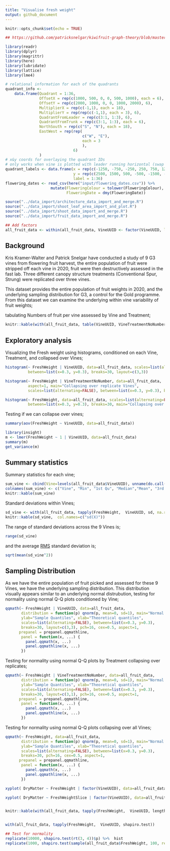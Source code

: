 ```yaml
---
title: "Visualise fresh weight"
output: github_document
---
```


```r
knitr::opts_chunk$set(echo = TRUE)

## https://github.com/patricksnelgar/kiwifruit-graph-theory/blob/master/code/exploration.Rmd

library(readr)
library(dplyr)
library(magrittr)
library(here)
library(lubridate)
library(lattice)
library(lme4)

# relational information for each of the quadrants
quadrant_info <- 
	data.frame(Quadrant = 1:36,
			   OffsetX = rep(c(1000, 500, 0, 0, 500, 1000), each = 6),
			   OffsetY = rep(c(2000, 1000, 0, 0, 1000, 2000), 6),
			   MultiplierX = rep(c(-1,1), each = 18),
			   MultiplierY = rep(rep(c(-1,1), each = 3), 6),
			   QuadrantFromLeader = rep(c(3:1, 1:3), 6), 
			   QuadrantFromTrunk = rep(c(3:1, 1:3), each = 6),
			   NorthSouth = rep(c("S", "N"), each = 18),
			   EastWest = rep(rep(
		   						  c("W", "E"), 
		   						  each = 3
		   						  ),
			   			   	  6)
			   )
# x&y coords for overlaying the quadrant IDs
# only works when vine is plotted with leader running horizontal (swap x and y).
quadrant_labels <- data.frame(x = rep(c(-1250, -750, -250, 250, 750, 1250), each = 6),
							  y = rep(c(2500, 1500, 500, -500, -1500, -2500), 6),
							  label = 1:36)
flowering_dates <- read_csv(here("input/flowering_dates.csv")) %>%
					mutate(FloweringColour = tolower(FloweringColour),
						   FloweringDate = dmy(FloweringDate))

source("../data_import/architecture_data_import_and_merge.R")
source("../data_import/shoot_leaf_area_import_and_plot.R")
source("../data_import/shoot_data_import_and_merge.R")
source("../data_import/fruit_data_import_and_merge.R")

## Add factors
all_fruit_data <- within(all_fruit_data, VineUUID <- factor(VineUUID, levels=unique(VineUUID), labels= paste("Vine", unique(VineUUID))))
```

## Background

Kris Kramer-Walter and Patrick Snelgar have conducted a study of 9 G3 vines from flowering 
fruit harvest, the entire population of fruit were stripped off each vine in 2020, 
fruit were then destructively assessed in the fast lab. Three different canopy
structure treatments (Conventional Spur, Strung) were replicated over three vines.

This dataset provides the entire population of fruit weights in 2020, and the underlying
sampling distribution for G3, a control for the Gold programme. From this dataset we can
examine the underlying within vine variability of fruit weights;

tabulating Numbers of fruit per vine assessed by Vine and Treatment;

```r
knitr::kable(with(all_fruit_data, table(VineUUID, VineTreatmentNoNumber)))
```

## Exploratory analysis

Visualizing the Fresh weight using histograms, conditioned on each Vine, Treatment, and collapsed over Vines;

```r
histogram(~ FreshWeight | VineUUID, data=all_fruit_data, scales=list(alternating=FALSE), 
          between=list(x=0.3, y=0.3), breaks=30, layout=c(3,3))

histogram(~ FreshWeight | VineTreatmentNoNumber, data=all_fruit_data,
          aspect=1, main="Collapsing over replicate Vines", 
          scales=list(alternating=FALSE), between=list(x=0.3, y=0.3), breaks=30, layout=c(3,1))

histogram(~ FreshWeight, data=all_fruit_data, scales=list(alternating=FALSE), 
          between=list(x=0.3, y=0.3), breaks=30, main="Collapsing over all Vines")
```

Testing if we can collapse over vines;

```r
summary(aov(FreshWeight ~ VineUUID, data=all_fruit_data))

library(insight)
m <- lmer(FreshWeight ~ 1 | VineUUID, data=all_fruit_data)
summary(m)
get_variance(m)
```


## Summary statistics

Summary statistics for each vine;

```r
sum_vine <- cbind(Vine=levels(all_fruit_data$VineUUID), unname(do.call(rbind.data.frame, with(all_fruit_data, tapply(FreshWeight,  VineUUID, summary)))))
colnames(sum_vine) <- c("Vine", "Min", "1st Qu", "Median","Mean", "3rd Qu", "Max", "NA's")
knitr::kable(sum_vine)
```

Standard deviations within Vines;

```r
sd_vine <- with(all_fruit_data, tapply(FreshWeight,  VineUUID, sd, na.rm=TRUE))
knitr::kable(sd_vine,  col.names=c("sd(X)"))
```

The range of standard deviations across the 9 Vines is;

```r
range(sd_vine)
```

and the average [RMS](https://en.wikipedia.org/wiki/Root_mean_square) standard deviation is;

```r
sqrt(mean(sd_vine^2))
```

## Sampling Distribution

As we have the entire population of fruit picked and assessed for these 9 Vines,
we have the underlying sampling distribution. This distribution visually appears 
similar to an underlying normal distrubution, testing for normality using normal
Q-Q plots conditioned by Vine;

```r
qqmath(~ FreshWeight | VineUUID, data=all_fruit_data,
       distribution = function(p) qnorm(p, mean=0, sd=1), main="Normal Q-Q Plot",
       ylab="Sample Quantiles", xlab="Theoretical quantiles",
       scales=list(alternating=FALSE), between=list(x=0.3, y=0.3),
       breaks=30, layout=c(3,3), pch=16, cex=0.5, aspect=1,
      prepanel = prepanel.qqmathline,
       panel = function(x, ...) {
         panel.qqmath(x, ...)
         panel.qqmathline(x, ...)
       })
```

Testing for normality using normal Q-Q plots by Treatment collapsing over replicates;

```r
qqmath(~ FreshWeight | VineTreatmentNoNumber, data=all_fruit_data,
       distribution = function(p) qnorm(p, mean=0, sd=1), main="Normal Q-Q Plot",
       ylab="Sample Quantiles", xlab="Theoretical quantiles",
       scales=list(alternating=FALSE), between=list(x=0.3, y=0.3),
       breaks=30, layout=c(3,1), pch=16, cex=0.5, aspect=1,
      prepanel = prepanel.qqmathline,
       panel = function(x, ...) {
         panel.qqmath(x, ...)
         panel.qqmathline(x, ...)
       })
```

Testing for normality using normal Q-Q plots collapsing over all Vines;

```r
qqmath(~ FreshWeight, data=all_fruit_data,
       distribution = function(p) qnorm(p, mean=0, sd=1), main="Normal Q-Q Plot",
       ylab="Sample Quantiles", xlab="Theoretical quantiles",
       scales=list(alternating=FALSE), between=list(x=0.3, y=0.3),
       breaks=30, pch=16, cex=0.5, aspect=1,
      prepanel = prepanel.qqmathline,
       panel = function(x, ...) {
         panel.qqmath(x, ...)
         panel.qqmathline(x, ...)
       })
```




```r
xyplot( DryMatter ~ FreshWeight | factor(VineUUID), data=all_fruit_data, scales=list(alternating=FALSE), between=list(x=0.3, y=0.3), breaks=30, layout=c(3,3), pch=16, cex=0.3)

xyplot( DryMatter ~ FreshWeightSlice | factor(VineUUID), data=all_fruit_data, scales=list(alternating=FALSE), between=list(x=0.3, y=0.3), breaks=30, layout=c(3,3), pch=16, cex=0.3)


knitr::kable(with(all_fruit_data, tapply(FreshWeight,  VineUUID, length)), col.names=c("N"))


with(all_fruit_data, tapply(FreshWeight,  VineUUID, shapiro.test))

## Test for normality
replicate(10000, shapiro.test(rt(3, 4))$p) %>%  hist
replicate(1000, shapiro.test(sample(all_fruit_data$FreshWeight, 100, replace=TRUE))$p) %>%  hist
```